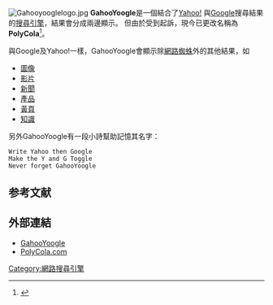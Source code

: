 [[File:Gahooyooglelogo.jpg|thumb]]
'''GahooYoogle'''是一個結合了[[Yahoo!|Yahoo!]] 與[[Google|Google]]搜尋結果的[[搜尋引擎|搜尋引擎]]，結果會分成兩邊顯示。
但由於受到起訴，現今已更改名稱為'''PolyCola'''<ref>{{Cite web |url=http://www.polycola.com/about.php |title=存档副本 |accessdate=2008-02-13 |archive-date=2008-03-15 |archive-url=https://web.archive.org/web/20080315062421/http://www.polycola.com/about.php |dead-url=no }}</ref>。

與Google及Yahoo!一樣，GahooYoogle會顯示除[[網路蜘蛛|網路蜘蛛]]外的其他結果，如
*[[圖像|圖像]]
*[[视频|影片]]
*[[新聞|新聞]]
*[[產品|產品]]
*[[黃頁|黃頁]]
*[[知識|知識]]

另外GahooYoogle有一段小詩幫助記憶其名字：
 Write Yahoo then Google  
 Make the Y and G Toggle    
 Never forget GahooYoogle

== 参考文献 ==
{{Reflist}}

== 外部連結 ==
*[http://gahooyoogle.com GahooYoogle]{{Wayback|url=http://gahooyoogle.com/ |date=20200711062720 }}
*[http://www.polycola.com PolyCola.com]{{Wayback|url=http://www.polycola.com/ |date=20070925111207 }}

[[Category:網路搜尋引擎|Category:網路搜尋引擎]]


{{website-stub}}